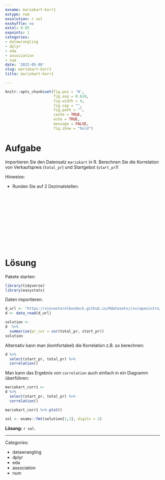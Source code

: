 ```yaml
---
exname: mariokart-korr1
extype: num
exsolution: r sol
exshuffle: no
extol: 0.05
expoints: 1
categories:
- datawrangling
- dplyr
- eda
- association
- num
date: '2023-05-08'
slug: mariokart-korr1
title: mariokart-korr1

---
```







```r
knitr::opts_chunk$set(fig.pos = 'H',
                      fig.asp = 0.618,
                      fig.width = 4,
                      fig.cap = "", 
                      fig.path = "",
                      cache = TRUE,
                      echo = TRUE,
                      message = FALSE,
                      fig.show = "hold")
```






# Aufgabe

Importieren Sie den Datensatz `mariokart` in R.
Berechnen Sie die Korrelation von Verkaufspreis (`total_pr`) und Startgebot (`start_pr`)!

Hinweise:

- Runden Sie auf 2 Dezimalstellen.



</br>
</br>
</br>
</br>
</br>
</br>
</br>
</br>
</br>
</br>

# Lösung

Pakete starten:

```r
library(tidyverse)
library(easystats)
```


Daten importieren:

```r
d_url <- "https://vincentarelbundock.github.io/Rdatasets/csv/openintro/mariokart.csv"
d <- data_read(d_url)
```

```r
solution <- 
d  %>% 
  summarise(pr_cor = cor(total_pr, start_pr))
solution
```


Alternativ kann man (komfortabel) die Korrelation z.B. so berechnen:

```r
d %>% 
  select(start_pr, total_pr) %>% 
  correlation()
```


Man kann das Ergebnis von `correlation` auch einfach in ein Diagramm überführen:

```r
mariokart_corr1 <- 
d %>% 
  select(start_pr, total_pr) %>% 
  correlation()

mariokart_corr1 %>% plot()
```


```r
sol <- exams::fmt(solution[1,1], digits = 2)
```

**Lösung:** `r sol`. 





---

Categories: 

- datawrangling
- dplyr
- eda
- association
- num

